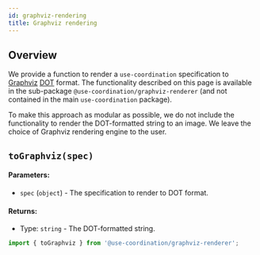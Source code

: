 ```yaml
---
id: graphviz-rendering
title: Graphviz rendering
---
```


## Overview

We provide a function to render a `use-coordination` specification to [Graphviz](https://graphviz.org/) [DOT](https://graphviz.org/doc/info/lang.html) format.
The functionality described on this page is available in the sub-package `@use-coordination/graphviz-renderer` (and not contained in the main `use-coordination` package).


To make this approach as modular as possible, we do not include the functionality to render the DOT-formatted string to an image.
We leave the choice of Graphviz rendering engine to the user.

## `toGraphviz(spec)`

#### Parameters:

- `spec` (`object`) - The specification to render to DOT format.

#### Returns:

- Type: `string` - The DOT-formatted string.

```js
import { toGraphviz } from '@use-coordination/graphviz-renderer';
```


